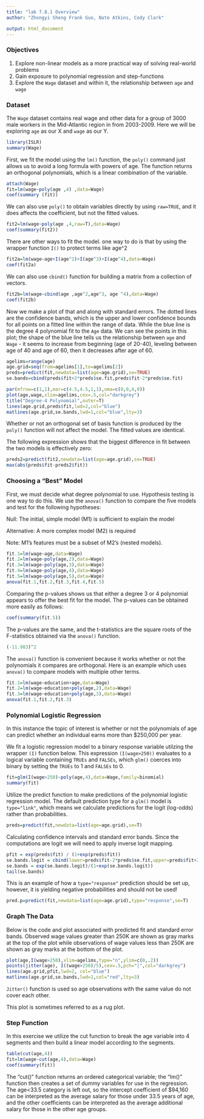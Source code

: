 ```yaml
---
title: "lab 7.8.1 Overview"
author: "Zhongyi Sheng Frank Guo, Nate Atkins, Cody Clark"

output: html_document
---
```



### Objectives
1) Explore non-linear models as a more practical way of solving real-world problems
2) Gain exposure to polynomial regression and step-functions
3) Explore the `Wage` dataset and within it, the relationship between `age` and `wage`

### Dataset

The `Wage` dataset contains real wage and other data for a group of 3000 male workers in the Mid-Atlantic region in from 2003-2009. Here we will be exploring `age` as our X and `wage` as our Y.

```R
library(ISLR)
summary(Wage)
```

First, we fit the model using the `lm()` function, the `poly()` command just allows us to avoid a long formula with powers of age. The function returns an orthogonal polynomials, which is a linear combination of the variable.


```R
attach(Wage)
fit=lm(wage~poly(age ,4) ,data=Wage)
coef(summary (fit))
```

We can also use `poly()` to obtain variables directly by using `raw=TRUE`, and it does affects the coefficient, but not the fitted values.

```R
fit2=lm(wage~poly(age ,4,raw=T),data=Wage)
coef(summary(fit2))
```

There are other ways to fit the model. one way to do is that by using the wrapper function `I()` to protect terms like age^2

```R
fit2a=lm(wage~age+I(age^2)+I(age^3)+I(age^4),data=Wage)
coef(fit2a)
```
We can also use `cbind()` function for building a matrix from a collection of vectors.

```R
fit2b=lm(wage~cbind(age ,age^2,age^3, age ^4),data=Wage)
coef(fit2b)
```

Now we make a plot of that and along with standard errors. The dotted lines are the confidence bands, which is the upper and lower confidence bounds for all points on a fitted line within the range of data. While the blue line is the degree 4 polynomial fit to the `Age` data. We can see the points in this plot; the shape of the blue line tells us the relationship between `age` and `Wage` -  it seems to increase from beginning (age of 20-40), leveling between age of 40 and age of 60, then it decreases after age of 60.

```R
agelims=range(age)
age.grid=seq(from=agelims[1],to=agelims[2])
preds=predict(fit,newdata=list(age=age.grid),se=TRUE)
se.bands=cbind(preds$fit+2*preds$se.fit,preds$fit-2*preds$se.fit)
```
``` R
par(mfrow=c(1,1),mar=c(4.5,4.5,1,1),oma=c(0,0,4,0))
plot(age,wage,xlim=agelims,cex=.5,col="darkgrey")
title("Degree-4 Polynomial",outer=T)
lines(age.grid,preds$fit,lwd=2,col="blue")
matlines(age.grid,se.bands,lwd=1,col="blue",lty=3)
```

  
Whether or not an orthogonal set of basis function is produced by the `poly()` function will not affect the model. The fitted values are identical. 

The following expression shows that the biggest difference in fit between the two models is effectively zero:

```R
preds2=predict(fit2,newdata=list(age=age.grid),se=TRUE)
max(abs(preds$fit-preds2$fit))
```

### Choosing a "Best" Model

First, we must decide what degree polynomial to use. Hypothesis testing is one way to do this. We use the `anova()` function to compare the five models and test for the following hypotheses:

Null: The initial, simple model (M1) is sufficient to explain the model

Alternative: A more complex model (M2) is required

Note: M1's features must be a subset of M2's (nested models).

```R
fit.1=lm(wage~age,data=Wage)
fit.2=lm(wage~poly(age,2),data=Wage)
fit.3=lm(wage~poly(age,3),data=Wage)
fit.4=lm(wage~poly(age,4),data=Wage)
fit.5=lm(wage~poly(age,5),data=Wage)
anova(fit.1,fit.2,fit.3,fit.4,fit.5)
```

Comparing the p-values shows us that either a degree 3 or 4 polynomial appears to offer the best fit for the model.
The p-values can be obtained more easily as follows:

```R
coef(summary(fit.5))
```

The p-values are the same, and the t-statistics are the square roots of the F-statistics obtained via the `anova()` function.

```R
(-11.983)^2
```

The `anova()` function is convenient because it works whether or not the polynomials it compares are orthogonal. Here is an example which uses `anova()` to compare models with multiple other terms.

```R
fit.1=lm(wage~education+age,data=Wage)
fit.2=lm(wage~education+poly(age,2),data=Wage)
fit.3=lm(wage~education+poly(age,3),data=Wage)
anova(fit.1,fit.2,fit.3)
```

### Polynomial Logistic Regression

In this instance the topic of interest is whether or not the polynomials of age can predict whether an individual earns more than $250,000 per year.

We fit a logistic regression model to a binary response variable utilzing the wrapper `(I)` function below. This expression `(I(wage>250))` evaluates to a logical variable containing `TRUEs` and `FALSEs`, which `glm()` coerces into binary by setting the `TRUEs` to 1 and `FALSEs` to 0. 

```R
fit=glm(I(wage>250)~poly(age,4),data=Wage,family=binomial)
summary(fit)
```

Utilize the predict function to make predictions of the polynomial logistic regression model. The default prediction type for a `glm()` model is `type="link"`, which means we calculate predictions for the logit (log-odds) rather than probabilities.

```R
preds=predict(fit,newdata=list(age=age.grid),se=T)
```

Calculating confidence intervals and standard error bands. Since the computations are logit we will need to apply inverse logit mapping.

```R
pfit = exp(preds$fit) / (1+exp(preds$fit))
se.bands.logit = cbind(lower=preds$fit-2*preds$se.fit,upper=preds$fit+2*preds$se.fit)
se.bands = exp(se.bands.logit)/(1+exp(se.bands.logit))
tail(se.bands)
```

This is an example of how a `type="response"` prediction should be set up, however, it is yielding negative probabilities and should not be used!

```R
pred.p=predict(fit,newdata=list(age=age.grid),type="response",se=T)
```

### Graph The Data

Below is the code and plot associated with predicted fit and standard error bands. Observed wage values greater than 250K are shown as gray marks at the top of the plot while observations of wage values less than 250K are shown as gray marks at the bottom of the plot.

```R
plot(age,I(wage>250),xlim=agelims,type="n",ylim=c(0,.2))
points(jitter(age), I((wage>250)/5),cex=.5,pch="|",col="darkgrey")
lines(age.grid,pfit,lwd=2, col="blue")
matlines(age.grid,se.bands,lwd=1,col="red",lty=3)
```

`Jitter()` function is used so age observations with the same value do not cover each other.  

This plot is sometimes referred to as a rug plot.

### Step Function

In this exercise we utilize the cut function to break the age variable into 4 segments and then build a linear model according to the segments.

```R
table(cut(age,4))
fit=lm(wage~cut(age,4),data=Wage)
coef(summary(fit))
```

The “cut()” function returns an ordered categorical variable; the “lm()” function then creates a set of dummy variables for use in the regression. The age<33.5 category is left out, so the intercept coefficient of $94,160 can be interpreted as the average salary for those under 33.5 years of age, and the other coefficients can be interpreted as the average additional salary for those in the other age groups.

